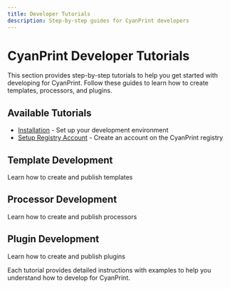 ```yaml
---
title: Developer Tutorials
description: Step-by-step guides for CyanPrint developers
---
```


# CyanPrint Developer Tutorials

This section provides step-by-step tutorials to help you get started with developing for CyanPrint. Follow these guides to learn how to create templates, processors, and plugins.

## Available Tutorials

- [Installation](/docs/developer/tutorial/installation) - Set up your development environment
- [Setup Registry Account](/docs/developer/tutorial/registry-account) - Create an account on the CyanPrint registry

## Template Development

<Cards>
  <Card href="/docs/developer/tutorial/template" title="Template Development">
    Learn how to create and publish templates
  </Card>
</Cards>

## Processor Development

<Cards>
  <Card href="/docs/developer/tutorial/processor" title="Processor Development">
    Learn how to create and publish processors
  </Card>
</Cards>

## Plugin Development

<Cards>
  <Card href="/docs/developer/tutorial/plugin" title="Plugin Development">
    Learn how to create and publish plugins
  </Card>
</Cards>

Each tutorial provides detailed instructions with examples to help you understand how to develop for CyanPrint.
